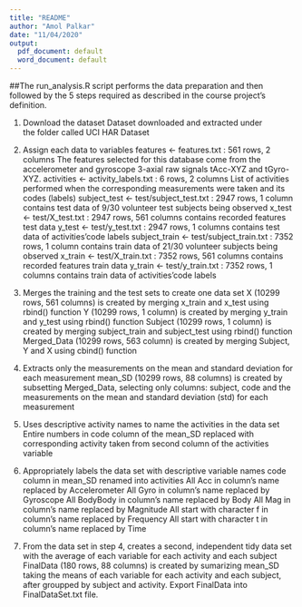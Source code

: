 ```yaml
---
title: "README"
author: "Amol Palkar"
date: "11/04/2020"
output:
  pdf_document: default
  word_document: default
---
```

##The run_analysis.R script performs the data preparation and then followed by the 5 steps required as described in the course project’s definition.

1) Download the dataset
    Dataset downloaded and extracted under  
    the folder called UCI HAR Dataset

2) Assign each data to variables
    features <- features.txt : 561 rows, 2 columns
    The features selected for this database come from the accelerometer and gyroscope 3-axial raw signals tAcc-XYZ and tGyro-XYZ.
    activities <- activity_labels.txt : 6 rows, 2 columns
    List of activities performed when the corresponding measurements were taken and its codes (labels)
    subject_test <- test/subject_test.txt : 2947 rows, 1 column
    contains test data of 9/30 volunteer test subjects being observed
    x_test <- test/X_test.txt : 2947 rows, 561 columns
    contains recorded features test data
    y_test <- test/y_test.txt : 2947 rows, 1 columns
    contains test data of activities’code labels
    subject_train <- test/subject_train.txt : 7352 rows, 1 column
    contains train data of 21/30 volunteer subjects being observed
    x_train <- test/X_train.txt : 7352 rows, 561 columns
    contains recorded features train data
    y_train <- test/y_train.txt : 7352 rows, 1 columns
    contains train data of activities’code labels

3) Merges the training and the test sets to 
    create one data set
    X (10299 rows, 561 columns) is created by merging x_train and x_test using rbind() function
    Y (10299 rows, 1 column) is created by merging y_train and y_test using rbind() function
    Subject (10299 rows, 1 column) is created by merging subject_train and subject_test using rbind() function
    Merged_Data (10299 rows, 563 column) is created by merging Subject, Y and X using cbind() function

4) Extracts only the measurements on the mean and standard deviation for each measurement
    mean_SD (10299 rows, 88 columns) is created by subsetting Merged_Data, selecting only columns: subject, code and the measurements on the mean and standard deviation (std) for each measurement

5) Uses descriptive activity names to name the activities in the data set
    Entire numbers in code column of the mean_SD replaced with corresponding activity taken from second column of the activities variable

6) Appropriately labels the data set with descriptive variable names
code column in mean_SD renamed into activities
    All Acc in column’s name replaced by Accelerometer
    All Gyro in column’s name replaced by Gyroscope
    All BodyBody in column’s name replaced by Body
    All Mag in column’s name replaced by Magnitude
    All start with character f in column’s name replaced by Frequency
    All start with character t in column’s name replaced by Time

7) From the data set in step 4, creates a second, independent tidy data set with the average of each variable for each activity and each subject
    FinalData (180 rows, 88 columns) is created by sumarizing mean_SD taking the means of each variable for each activity and each subject, after groupped by subject and activity.
    Export FinalData into FinalDataSet.txt file.